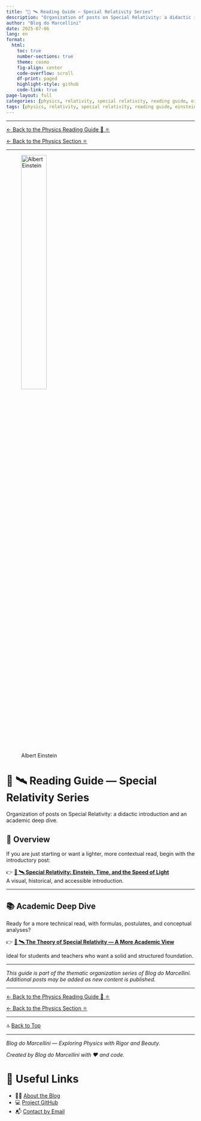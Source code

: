 ```yaml
---
title: "🧭 🛰️ Reading Guide — Special Relativity Series"
description: "Organization of posts on Special Relativity: a didactic introduction and an academic deep dive."
author: "Blog do Marcellini"
date: 2025-07-06
lang: en
format:
  html:
    toc: true
    number-sections: true
    theme: cosmo
    fig-align: center
    code-overflow: scroll
    df-print: paged
    highlight-style: github
    code-link: true
page-layout: full
categories: [physics, relativity, special relativity, reading guide, einstein, series]
tags: [physics, relativity, special relativity, reading guide, einstein, series]
---
```


---

[← Back to the Physics Reading Guide 🧭 ⚛️](/posts/physics/guide-physics.qmd)

[← Back to the Physics Section ⚛️](/posts/physics/)

---

![Albert Einstein](../../images/500px-Einstein_patentoffice.jpeg){width=40% style="margin-bottom: 2rem;"}

# 🧭 🛰️ Reading Guide — Special Relativity Series

Organization of posts on Special Relativity: a didactic introduction and an academic deep dive.

## 🌟 Overview

If you are just starting or want a lighter, more contextual read, begin with the introductory post:

👉 **[📘 🛰️ Special Relativity: Einstein, Time, and the Speed of Light](special-relativity.qmd)**  
A visual, historical, and accessible introduction.

---

## 📚 Academic Deep Dive

Ready for a more technical read, with formulas, postulates, and conceptual analyses?

👉 **[📘 🛰️ The Theory of Special Relativity — A More Academic View](special-relativity-academics.qmd)**

Ideal for students and teachers who want a solid and structured foundation.

---

*This guide is part of the thematic organization series of Blog do Marcellini.*  
*Additional posts may be added as new content is published.*

---

[← Back to the Physics Reading Guide 🧭 ⚛️](/posts/physics/guide-physics.qmd)

[← Back to the Physics Section ⚛️](/posts/physics/)

---

🔝 [Back to Top](guide-special-relativity.qmd)

---

*Blog do Marcellini — Exploring Physics with Rigor and Beauty.*

:::{.callout-note}
*Created by Blog do Marcellini with ❤️ and code.*
:::

# 🔗 Useful Links

- 🧑‍🏫 [About the Blog](../../posts/personal/about-the-blog.qmd)
- 💻 <a href="https://github.com/marcellini-celso/blog-marcellini-en.git" target="_blank">Project GitHub</a>
- 📬 [Contact by Email](mailto:prof.marcellini@gmail.com)

